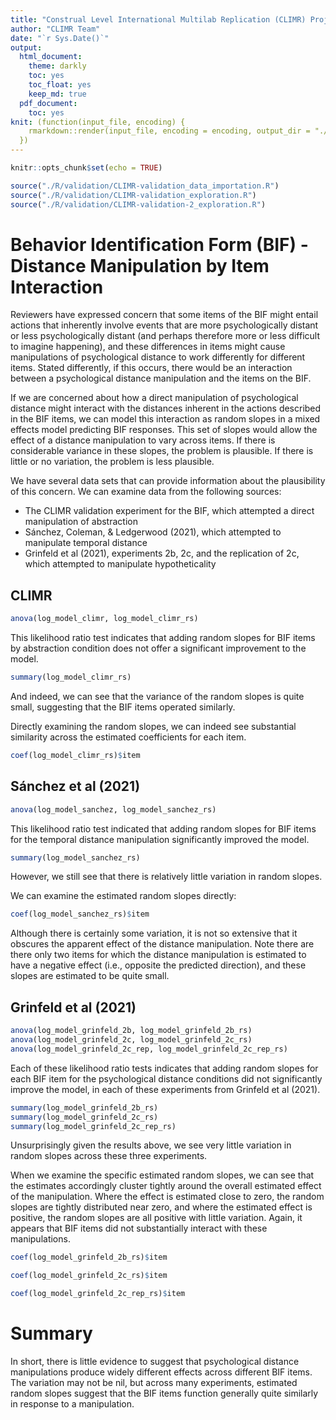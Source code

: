 ```yaml
---
title: "Construal Level International Multilab Replication (CLIMR) Project: Examination of Behavior Identification Form (BIF) Item Behavior"
author: "CLIMR Team"
date: "`r Sys.Date()`"
output:
  html_document:
    theme: darkly
    toc: yes
    toc_float: yes
    keep_md: true
  pdf_document:
    toc: yes
knit: (function(input_file, encoding) {
    rmarkdown::render(input_file, encoding = encoding, output_dir = "./reports/")
  })
---
```


```r
knitr::opts_chunk$set(echo = TRUE)

source("./R/validation/CLIMR-validation_data_importation.R")
source("./R/validation/CLIMR-validation_exploration.R")
source("./R/validation/CLIMR-validation-2_exploration.R")

```

# Behavior Identification Form (BIF) - Distance Manipulation by Item Interaction

Reviewers have expressed concern that some items of the BIF might entail actions that inherently involve events that are more psychologically distant or less psychologically distant (and perhaps therefore more or less difficult to imagine happening), and these differences in items might cause manipulations of psychological distance to work differently for different items. Stated differently, if this occurs, there would be an interaction between a psychological distance manipulation and the items on the BIF.

If we are concerned about how a direct manipulation of psychological distance might interact with the distances inherent in the actions described in the BIF items, we can model this interaction as random slopes in a mixed effects model predicting BIF responses. This set of slopes would allow the effect of a distance manipulation to vary across items. If there is considerable variance in these slopes, the problem is plausible. If there is little or no variation, the problem is less plausible.

We have several data sets that can provide information about the plausibility of this concern. We can examine data from the following sources:

- The CLIMR validation experiment for the BIF, which attempted a direct manipulation of abstraction
- Sánchez, Coleman, & Ledgerwood (2021), which attempted to manipulate temporal distance
- Grinfeld et al (2021), experiments 2b, 2c, and the replication of 2c, which attempted to manipulate hypotheticality

## CLIMR

```r
anova(log_model_climr, log_model_climr_rs)
```

This likelihood ratio test indicates that adding random slopes for BIF items by abstraction condition does not offer a significant improvement to the model.

```r
summary(log_model_climr_rs)
```

And indeed, we can see that the variance of the random slopes is quite small, suggesting that the BIF items operated similarly.

Directly examining the random slopes, we can indeed see substantial similarity across the estimated coefficients for each item.

```r
coef(log_model_climr_rs)$item
```

## Sánchez et al (2021)

```r
anova(log_model_sanchez, log_model_sanchez_rs)
```

This likelihood ratio test indicated that adding random slopes for BIF items for the temporal distance manipulation significantly improved the model.

```r
summary(log_model_sanchez_rs)
```

However, we still see that there is relatively little variation in random slopes.

We can examine the estimated random slopes directly:

```r
coef(log_model_sanchez_rs)$item
```

Although there is certainly some variation, it is not so extensive that it obscures the apparent effect of the distance manipulation. Note there are there only two items for which the distance manipulation is estimated to have a negative effect (i.e., opposite the predicted direction), and these slopes are estimated to be quite small.

## Grinfeld et al (2021)

```r
anova(log_model_grinfeld_2b, log_model_grinfeld_2b_rs)
anova(log_model_grinfeld_2c, log_model_grinfeld_2c_rs)
anova(log_model_grinfeld_2c_rep, log_model_grinfeld_2c_rep_rs)
```

Each of these likelihood ratio tests indicates that adding random slopes for each BIF item for the psychological distance conditions did not significantly improve the model, in each of these experiments from Grinfeld et al (2021).

```r
summary(log_model_grinfeld_2b_rs)
summary(log_model_grinfeld_2c_rs)
summary(log_model_grinfeld_2c_rep_rs)
```

Unsurprisingly given the results above, we see very little variation in random slopes across these three experiments.

When we examine the specific estimated random slopes, we can see that the estimates accordingly cluster tightly around the overall estimated effect of the manipulation. Where the effect is estimated close to zero, the random slopes are tightly distributed near zero, and where the estimated effect is positive, the random slopes are all positive with little variation. Again, it appears that BIF items did not substantially interact with these manipulations.

```r
coef(log_model_grinfeld_2b_rs)$item
```

```r
coef(log_model_grinfeld_2c_rs)$item
```

```r
coef(log_model_grinfeld_2c_rep_rs)$item
```

# Summary

In short, there is little evidence to suggest that psychological distance manipulations produce widely different effects across different BIF items. The variation may not be nil, but across many experiments, estimated random slopes suggest that the BIF items function generally quite similarly in response to a manipulation.



